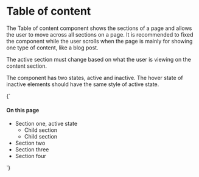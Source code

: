 
<Meta title="Patterns/Table of Contents" />

# Table of content

The Table of content component shows the sections of a page and allows the user to move across all sections on a page. It is recommended to fixed the component while the user scrolls when the page is mainly for showing one type of content, like a blog post.

The active section must change based on what the user is viewing on the content section.

The component has two states, active and inactive. The hover state of inactive elements should have the same style of active state.

<Preview>
  <Story name="Default" parameters={{
    design: figmaConfig('6990%3A82')
  }}>{`
    <style>
      .toc-container {
        max-width: 276px;
      }
    </style>
    <div class="toc-container">
      <h4 class="b-header">On this page</h4>
      <aside class="menu toc">
        <ul class="menu-list">
          <li>
            <a class="is-active">Section one, active state</a>
            <ul>
              <li><a><i class="icon circle-filled"></i>Child section</a></li>
              <li><a><i class="icon circle-filled"></i>Child section</a></li>
            </ul>
          </li>
          <li><a>Section two</a></li>
          <li><a>Section three</a></li>
          <li><a>Section four</a></li>
        </ul>
      </aside>
    </div>
  `}</Story>
</Preview>
